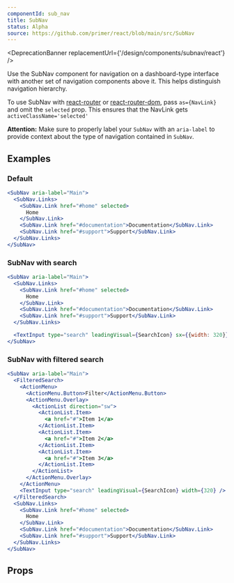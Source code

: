 ```yaml
---
componentId: sub_nav
title: SubNav
status: Alpha
source: https://github.com/primer/react/blob/main/src/SubNav
---
```



<DeprecationBanner replacementUrl={'/design/components/subnav/react'} />

Use the SubNav component for navigation on a dashboard-type interface with another set of navigation components above it. This helps distinguish navigation hierarchy.

To use SubNav with [react-router](https://github.com/ReactTraining/react-router) or
[react-router-dom](https://www.npmjs.com/package/react-router-dom), pass
`as={NavLink}` and omit the `selected` prop.
This ensures that the NavLink gets `activeClassName='selected'`

**Attention:** Make sure to properly label your `SubNav` with an `aria-label` to provide context about the type of navigation contained in `SubNav`.

## Examples

### Default

```jsx live
<SubNav aria-label="Main">
  <SubNav.Links>
    <SubNav.Link href="#home" selected>
      Home
    </SubNav.Link>
    <SubNav.Link href="#documentation">Documentation</SubNav.Link>
    <SubNav.Link href="#support">Support</SubNav.Link>
  </SubNav.Links>
</SubNav>
```

### SubNav with search

```jsx live
<SubNav aria-label="Main">
  <SubNav.Links>
    <SubNav.Link href="#home" selected>
      Home
    </SubNav.Link>
    <SubNav.Link href="#documentation">Documentation</SubNav.Link>
    <SubNav.Link href="#support">Support</SubNav.Link>
  </SubNav.Links>

  <TextInput type="search" leadingVisual={SearchIcon} sx={{width: 320}} />
</SubNav>
```

### SubNav with filtered search

```jsx live
<SubNav aria-label="Main">
  <FilteredSearch>
    <ActionMenu>
      <ActionMenu.Button>Filter</ActionMenu.Button>
      <ActionMenu.Overlay>
        <ActionList direction="sw">
          <ActionList.Item>
            <a href="#">Item 1</a>
          </ActionList.Item>
          <ActionList.Item>
            <a href="#">Item 2</a>
          </ActionList.Item>
          <ActionList.Item>
            <a href="#">Item 3</a>
          </ActionList.Item>
        </ActionList>
      </ActionMenu.Overlay>
    </ActionMenu>
    <TextInput type="search" leadingVisual={SearchIcon} width={320} />
  </FilteredSearch>
  <SubNav.Links>
    <SubNav.Link href="#home" selected>
      Home
    </SubNav.Link>
    <SubNav.Link href="#documentation">Documentation</SubNav.Link>
    <SubNav.Link href="#support">Support</SubNav.Link>
  </SubNav.Links>
</SubNav>
```

## Props

<ComponentProps data={data} />
